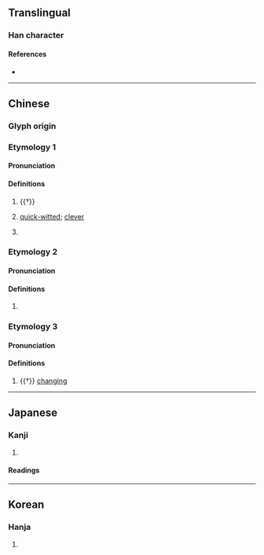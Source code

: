{{character info}}
==Translingual==

===Han character===
{{Han char|rn=9|rad=人|as=04|sn=6|four=27247|canj=ONHE|ids=⿰亻及}}

====References====
* {{Han ref|kx=0095.180|dkj=00433|dj=0202.020|hdz=10125.050|uh=4F0B|ud=20235|bh=A5F9|bd=42489}}

----

==Chinese==
{{zh-forms}}

===Glyph origin===
{{Han etym}}

===Etymology 1===

====Pronunciation====
{{zh-pron
|m=jí
|c=kap1,gap1
|mc=y
|oc=y
|ma=
|cat=a,pn
}}

====Definitions====
{{zh-hanzi}}

# {{†}} {{zh-alt-form|急|quick}}
# {{zh-used2|n|dot=:}} [[quick-witted]]; [[clever]]
# {{surname|zh}}

===Etymology 2===

====Pronunciation====
{{zh-pron
|m=jí
|cat=
}}

====Definitions====
{{zh-hanzi}}

# {{zh-used in|伋伋|[[deceptive]]}}

===Etymology 3===

====Pronunciation====
{{zh-pron
|m=fān
|cat=a
}}

====Definitions====
{{zh-hanzi}}

# {{†}} [[change|changing]]

----

==Japanese==

===Kanji===
{{ja-kanji|grade=|rs=人04}}

# {{rfdef|ja|sort=人04}}

====Readings====
{{ja-readings
|goon=きゅう<きふ
|kanon=きゅう<きふ
|kun=きび-し.い
}}

----

==Korean==

===Hanja===
{{ko-hanja|hangeul=급|rv=geup|mr=kŭp}}

# {{rfdef|ko|sort=人04}}